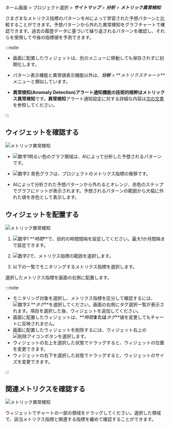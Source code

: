 ホーム画面 > プロジェクト選択 > **_サイトマップ_** > **_分析_** > **_メトリック異常検知_**

さまざまなメトリクス指標のパターンをAIによって学習された予想パターンと比較することができます。予想パターンから外れた異常検知をグラフチャートで確認できます。過去の履歴データに基づいて繰り返されるパターンを確認し、それらを使用して今後の指標値を予測できます。

:::note

-   画面に配置したウィジェットは、別のメニューに移動しても保存されずに初期化します。

-   パターン表示機能と異常値表示機能以外は、**_分析_** > **_メトリクスチャート_**メニューと類似しています。

-   **異常検知(Anomaly Detection)**アラート通知機能の技術的根幹は**メトリックス異常検知**です。**異常検知**アラート通知設定に対する詳細な内容は[次の文書](set-event-detect-anomal)を参照してください。

:::

## ウィジェットを確認する

![メトリック異常検知](/img/metrics-detect-abnormal.png)

-   ![数字1](/img/number-01.png)明るい色のグラフ領域は、AIによって分析した予想されるパターンです。 

-   ![数字2](/img/number-02.png) <span class='normal'>青色</span>グラフは、プロジェクトのメトリクス指標の推移です。

-   AIによって分析された予想パターンから外れると<span class='slow'>オレンジ</span>、<span class='vslow'>赤色</span>のステップでグラフにドットが表示されます。予想されるパターンの範囲から大幅に外れた値を<span class='vslow'>赤色</span>として表示します。

## ウィジェットを配置する

![メトリック異常検知](/img/metrics-detect-abnormal-set-widget.png)

1.  ![数字1](/img/number-01.png) **_時間_**で、目的の時間間隔を設定してください。最大1か月間隔まで設定できます。

2.  ![数字2](/img/number-02.png)で、メトリクス指標の範囲を選択します。

3.  以下の一覧でモニタリングするメトリクス指標を選択します。

選択したメトリクス指標を画面の右側に配置します。

:::note

-   モニタリング対象を選択し、メトリクス指標を区分して確認するには、![数字3](/img/number-03.png) **_タグ_**を選択してください。画面の右側にタグ選択一覧が表示されます。項目を選択した後、ウィジェットを追加してください。
-   画面に配置したウィジェットは、**_時間_**または**_タグ_**値を変更してもチャートに反映されません。
-   画面に配置したウィジェットを削除するには、ウィジェット右上の![削除アイコン](/img/ico-remove.svg)ボタンを選択します。
-   ウィジェットの左上を選択した状態でドラッグすると、ウィジェットの位置を変更できます。
-   ウィジェットの右下を選択した状態でドラッグすると、ウィジェットのサイズを変更できます。

:::

## 関連メトリクスを確認する

![メトリック異常検知](/img/metrics-detect-anormal-details.png)

ウィジェットでチャートの一部の領域をドラッグしてください。選択した領域で、該当メトリクス指標と関連する指標を纏めて確認することができます。
